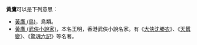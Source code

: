 '''黃鷹'''可以是下列意思：
* [[黃鷹_(鳥)|黃鷹 (鳥)]]，鳥類。
*[[黃鷹_(武俠小說家)|黃鷹 (武俠小說家)]]，本名王明，香港武俠小說名家。有《[[大俠沈勝衣|大俠沈勝衣]]》、《[[天蠶變_(小說)|天蠶變]]》、《[[驚魂六記|驚魂六記]]》等名著。

{{disambig|H|cat=二字消歧义}}
